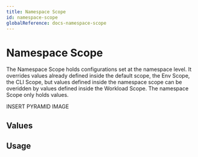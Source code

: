 ```yaml
---
title: Namespace Scope
id: namespace-scope
globalReference: docs-namespace-scope
---
```


# Namespace Scope

The Namespace Scope holds configurations set at the namespace level. It overrides values already defined inside the
default scope, the Env Scope, the CLI Scope, but values defined inside the namespace scope can be overidden by values
defined inside the Workload Scope. The namespace Scope only holds values.

INSERT PYRAMID IMAGE

## Values

## Usage